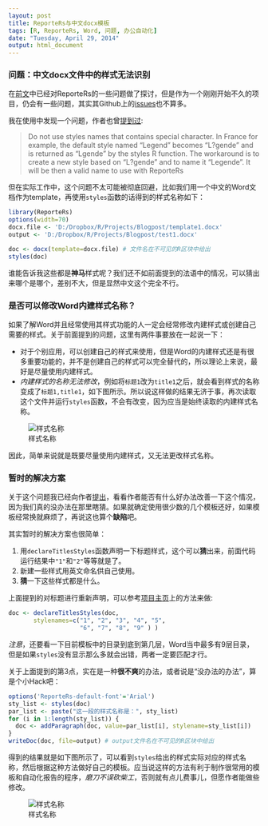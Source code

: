 ```yaml
---
layout: post
title: ReporteRs与中文docx模板
tags: [R, ReporteRs, Word, 问题, 办公自动化]
date: "Tuesday, April 29, 2014"
output: html_document
---
```


### 问题：中文docx文件中的样式无法识别

在[前文][previous]中已经对ReporteRs的一些问题做了探讨，但是作为一个刚刚开始不久的项目，仍会有一些问题，其实其Github上的[issues][issues]也不算多。

我在使用中发现一个问题，作者也曾[提到过][name]:

> Do not use styles names that contains special character. In France for example, the default style named "Legend" becomes "L?gende" and is returned as "Lgende" by the styles R function. The workaround is to create a new style based on "L?gende" and to name it "Legende". It will be then a valid name to use with ReporteRs

但在实际工作中，这个问题不太可能被彻底回避，比如我们用一个中文的Word文档作为template，再使用`styles`函数的话得到的样式名称如下：

```r
library(ReporteRs)
options(width=70)
docx.file <- 'D:/Dropbox/R/Projects/Blogpost/template1.docx'
output <- 'D:/Dropbox/R/Projects/Blogpost/test1.docx'
```

```r
doc <- docx(template=docx.file) # 文件名在不可见的R区块中给出
styles(doc)
```

谁能告诉我这些都是**神马**样式呢？我们还不如前面提到的法语中的情况，可以猜出来哪个是哪个，差别不大，但是显然中文这个完全不行。

### 是否可以修改Word内建样式名称？

如果了解Word并且经常使用其样式功能的人一定会经常修改内建样式或创建自己需要的样式。关于前面提到的问题，这里有两件事要放在一起说一下：

- 对于个别应用，可以创建自己的样式来使用，但是Word的内建样式还是有很多重要功能的，并不是创建自己的样式可以完全替代的，所以理论上来说，最好是尽量使用内建样式。
- *内建样式的名称无法修改*，例如将`标题1`改为`title1`之后，就会看到样式的名称变成了`标题1,title1`，如下图所示。所以说这样做的结果无济于事，再次读取这个文件并运行`styles`函数，不会有改变，因为应当是始终读取的内建样式名称。

![样式名称](/jekyll/figure/2014-04-28-Stylename.jpg)

因此，简单来说就是既要尽量使用内建样式，又无法更改样式名称。

### 暂时的解决方案

关于这个问题我已经向作者[提出][myissue]，看看作者能否有什么好办法改善一下这个情况，因为我们真的没办法在那里瞎猜。如果就确定使用很少数的几个模板还好，如果模板经常换就麻烦了，再说这也算个**缺陷**吧。

其实暂时的解决方案也很简单：

1. 用`declareTitlesStyles`函数声明一下标题样式，这个可以**猜**出来，前面代码运行结果中`"1"`和`"2"`等等就是了。
2. 新建一些样式用英文命名供自己使用。
3. **猜**一下这些样式都是什么。

上面提到的对标题进行重新声明，可以参考[项目主页][name]上的方法来做:

```r
doc <- declareTitlesStyles(doc,
       stylenames=c("1", "2", "3", "4", "5",
                    "6", "7", "8", "9" ) )
```

*注意*，还要看一下目前模板中的目录到底到第几层，Word当中最多有9层目录，但是如果`styles`没有显示那么多就会出错，两者一定要匹配才行。

关于上面提到的第3点，实在是一种**很不爽**的办法，或者说是“没办法的办法”，算是个小Hack吧：

```r
options('ReporteRs-default-font'='Arial')
sty_list <- styles(doc)
par_list <- paste("这一段的样式名称是：", sty_list)
for (i in 1:length(sty_list)) {
  doc <- addParagraph(doc, value=par_list[i], stylename=sty_list[i])
}
writeDoc(doc, file=output) # output文件名在不可见的R区块中给出
```

得到的结果就是如下图所示了，可以看到`styles`给出的样式实际对应的样式名称，然后根据这种方法做好自己的模板。应当说这样的方法有利于制作很常用的模板和自动化报告的程序，*磨刀不误砍柴工*，否则就有点儿费事儿，但愿作者能做些修改。

![样式名称](/jekyll/figure/2014-04-28-Style-Hack.jpg)

[previous]: {% post_url 2014-04-28-ReporteRs %}
[issues]: https://github.com/davidgohel/ReporteRs/issues?state=open
[name]: http://davidgohel.github.io/ReporteRs/word.html
[myissue]: https://github.com/davidgohel/ReporteRs/issues/8




























